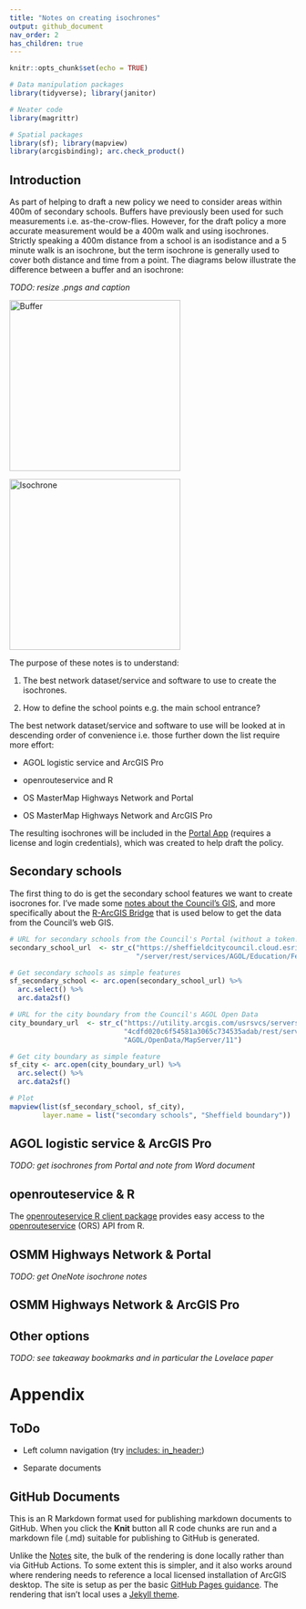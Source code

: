 ```yaml
---
title: "Notes on creating isochrones"
output: github_document
nav_order: 2
has_children: true
---
```


```r
knitr::opts_chunk$set(echo = TRUE)

# Data manipulation packages
library(tidyverse); library(janitor)

# Neater code
library(magrittr)

# Spatial packages
library(sf); library(mapview)
library(arcgisbinding); arc.check_product()
```

## Introduction

As part of helping to draft a new policy we need to consider areas within 400m of secondary schools. Buffers have previously been used for such measurements i.e. as-the-crow-flies. However, for the draft policy a more accurate measurement would be a 400m walk and using isochrones. Strictly speaking a 400m distance from a school is an isodistance and a 5 minute walk is an isochrone, but the term isochrone is generally used to cover both distance and time from a point. The diagrams below illustrate the difference between a buffer and an isochrone:

*TODO: resize .pngs and caption*

<img src="Images/buffer.png" title="circle" alt="Buffer" width="300"/>

<img src="Images/isochrone.png" title="irregular polygon" alt="Isochrone" width="300"/>

The purpose of these notes is to understand:

1.  The best network dataset/service and software to use to create the isochrones.

2.  How to define the school points e.g. the main school entrance?

The best network dataset/service and software to use will be looked at in descending order of convenience i.e. those further down the list require more effort:

-   AGOL logistic service and ArcGIS Pro

-   openrouteservice and R

-   OS MasterMap Highways Network and Portal

-   OS MasterMap Highways Network and ArcGIS Pro

The resulting isochrones will be included in the [Portal App](https://sheffieldcitycouncil.cloud.esriuk.com/portal/apps/View/index.html?appid=ba3cbfdb0c3642c6bfe48500b11473e9) (requires a license and login credentials), which was created to help draft the policy.

## Secondary schools

The first thing to do is get the secondary school features we want to create isocrones for. I've made some [notes about the Council's GIS](https://scc-pi.github.io/notes/gis.html#gis), and more specifically about the [R-ArcGIS Bridge](https://scc-pi.github.io/notes/gis.html#r-arcgis-bridge) that is used below to get the data from the Council's web GIS.

```r
# URL for secondary schools from the Council's Portal (without a token!)
secondary_school_url  <- str_c("https://sheffieldcitycouncil.cloud.esriuk.com",
                               "/server/rest/services/AGOL/Education/FeatureServer/3")

# Get secondary schools as simple features
sf_secondary_school <- arc.open(secondary_school_url) %>% 
  arc.select() %>% 
  arc.data2sf()

# URL for the city boundary from the Council's AGOL Open Data
city_boundary_url  <- str_c("https://utility.arcgis.com/usrsvcs/servers/",
                            "4cdfd020c6f54581a3065c734535adab/rest/services/",
                            "AGOL/OpenData/MapServer/11")

# Get city boundary as simple feature
sf_city <- arc.open(city_boundary_url) %>% 
  arc.select() %>% 
  arc.data2sf()

# Plot
mapview(list(sf_secondary_school, sf_city), 
        layer.name = list("secondary schools", "Sheffield boundary"))
```

## AGOL logistic service & ArcGIS Pro

*TODO: get isochrones from Portal and note from Word document*

## openrouteservice & R

The [openrouteservice R client package](https://giscience.github.io/openrouteservice-r/index.html) provides easy access to the [openrouteservice](https://openrouteservice.org/) (ORS) API from R.

## OSMM Highways Network & Portal

*TODO: get OneNote isochrone notes*

## OSMM Highways Network & ArcGIS Pro

## Other options

*TODO: see takeaway bookmarks and in particular the Lovelace paper*

# Appendix

## ToDo

-   Left column navigation (try [includes: in_header:](https://rmarkdown.rstudio.com/github_document_format.html#Figure_Options))

-   Separate documents

## GitHub Documents

This is an R Markdown format used for publishing markdown documents to GitHub. When you click the **Knit** button all R code chunks are run and a markdown file (.md) suitable for publishing to GitHub is generated.

Unlike the [Notes](https://scc-pi.github.io/notes/) site, the bulk of the rendering is done locally rather than via GitHub Actions. To some extent this is simpler, and it also works around where rendering needs to reference a local licensed installation of ArcGIS desktop. The site is setup as per the basic [GitHub Pages guidance](https://guides.github.com/features/pages). The rendering that isn't local uses a [Jekyll theme](https://docs.github.com/en/pages/setting-up-a-github-pages-site-with-jekyll/adding-a-theme-to-your-github-pages-site-using-jekyll).
